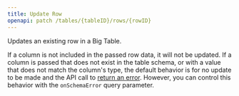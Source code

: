 ```yaml
---
title: Update Row
openapi: patch /tables/{tableID}/rows/{rowID}
---
```


Updates an existing row in a Big Table.

If a column is not included in the passed row data, it will not be updated. If a column is passed that does not exist in the table schema, or with a value that does not match the column's type, the default behavior is for no update to be made and the API call to [return an error](/api-reference/v2/general/errors#invalid-row-data). However, you can control this behavior with the `onSchemaError` query parameter.